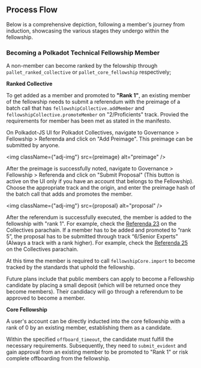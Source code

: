 ## Process Flow

Below is a comprehensive depiction, following a member's journey from induction, showcasing the various stages they undergo within the fellowship.


### **Becoming a Polkadot Technical Fellowship Member**

A non-member can become ranked by the felowship through `pallet_ranked_collective` or `pallet_core_fellowship` respectively;

**Ranked Collective**

To get added as a member and promoted to **"Rank 1"**, an existing member of the fellowship needs to submit a referendum with the preimage of a batch call that has `fellowshipCollective.addMember` and
`fellowshipCollective.promoteMember` on "2/Proficients" track. Provied the requirements for member has been met as stated in the manifesto.

On Polkadot-JS UI for Polkadot Collectives, navigate to Governance > Fellowship > Referenda and click on "Add Preimage". This preimage can be submitted by anyone.

<img className={"adj-img"} src={preimage} alt="preimage" />

After the preimage is successfully noted, navigate to Governance > Fellowship > Referenda and click
on "Submit Proposal" (This button is active on the UI only if you have an account that belongs to
the Fellowship). Choose the appropriate track and the origin, and enter the preimage hash of the
batch call that adds and promotes the member.

<img className={"adj-img"} src={proposal} alt="proposal" />

After the referendum is successfully executed, the member is added to the fellowship with "rank 1".
For example, check the [Referenda 23](https://collectives.subsquare.io/fellowship/referenda/23) on
the Collectives parachain. If a member has to be added and promoted to “rank 5”, the proposal has to
be submitted through track “6/Senior Experts” (Always a track with a rank higher). For example,
check the [Referenda 25](https://collectives.subsquare.io/fellowship/referenda/25) on the
Collectives parachain.

At this time the member is required to call `fellowshipCore.import` to become tracked by the standards that uphold the fellowship.

Future plans include that public members can apply to become a Fellowship candidate by placing a
small deposit (which will be returned once they become members). Their candidacy will go through a
referendum to be approved to become a member.

**Core Fellowship**

A user's account can be directly inducted into the core fellowship with a rank of 0 by an existing member, establishing them as a candidate. 


Within the specified `offboard_timeout`, the candidate must fulfill the necessary requirements. Subsequently, they need to `submit_evident` and gain approval from an existing member to be promoted to "Rank 1" or risk complete offboarding from the fellowship.
